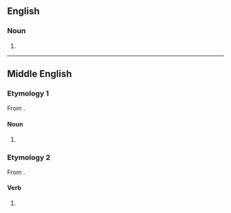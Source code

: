 {{also|Crowne}}

==English==

===Noun===
{{en-noun}}

# {{obsolete spelling of|en|crown}}

----

==Middle English==

===Etymology 1===
From {{bor|en|xno|coroune}}.

====Noun====
{{head|enm|noun}}

# {{alt form|enm|coroune}}

===Etymology 2===
From {{bor|en|fro|coroner}}.

====Verb====
{{head|enm|verb}}

# {{alt form|enm|corounen}}